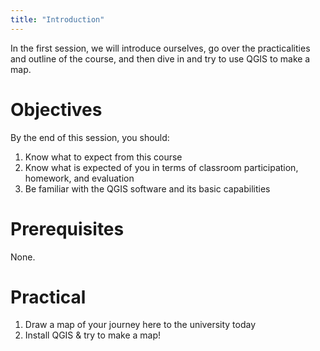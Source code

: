 ```yaml
---
title: "Introduction"
---
```


In the first session, we will introduce ourselves, go over the practicalities and outline of the course, and then dive in and try to use QGIS to make a map.

# Objectives

By the end of this session, you should:

1. Know what to expect from this course
2. Know what is expected of you in terms of classroom participation, homework, and evaluation
3. Be familiar with the QGIS software and its basic capabilities

# Prerequisites

None.

# Practical

1. Draw a map of your journey here to the university today
2. Install QGIS & try to make a map!

